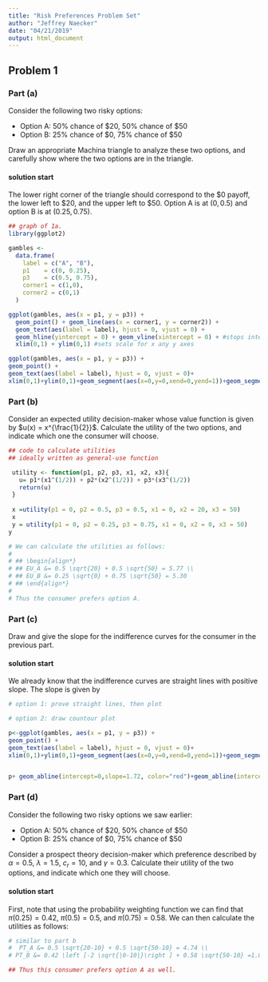 ```yaml
---
title: "Risk Preferences Problem Set"
author: "Jeffrey Naecker"
date: "04/21/2019"
output: html_document
---
```


## Problem 1

### Part (a)

Consider the following two risky options:

+ Option A: 50% chance of \$20, 50% chance of \$50
+ Option B: 25% chance of \$0,  75% chance of \$50

Draw an appropriate Machina triangle to analyze these two options, and carefully show where the two options are in the triangle.

#### solution start

The lower right corner of the triangle should correspond to the \$0 payoff, the lower left to \$20, and the upper left to \$50.  Option A is at $(0, 0.5)$ and option B is at $(0.25, 0.75)$. 

```r
## graph of 1a.
library(ggplot2)

gambles <-
  data.frame(
    label = c("A", "B"),
    p1    = c(0, 0.25),
    p3    = c(0.5, 0.75),
    corner1 = c(1,0),
    corner2 = c(0,1)
  )

ggplot(gambles, aes(x = p1, y = p3)) +
  geom_point() + geom_line(aes(x = corner1, y = corner2)) +
  geom_text(aes(label = label), hjust = 0, vjust = 0) + 
  geom_hline(yintercept = 0) + geom_vline(xintercept = 0) + #stops intercepts from going past 1
  xlim(0,1) + ylim(0,1) #sets scale for x any y axes

ggplot(gambles, aes(x = p1, y = p3)) +
geom_point() +
geom_text(aes(label = label), hjust = 0, vjust = 0)+
xlim(0,1)+ylim(0,1)+geom_segment(aes(x=0,y=0,xend=0,yend=1))+geom_segment(aes(x=0,y=0,xend=1,yend=0))+geom_segment(aes(x=0,y=1,xend=1,yend=0))
```

### Part (b)

Consider an expected utility decision-maker whose value function is given by $u(x) = x^{\frac{1}{2}}$.  Calculate the utility of the two options, and indicate which one the consumer will choose.


```r
## code to calculate utilities
## ideally written as general-use function

 utility <- function(p1, p2, p3, x1, x2, x3){
   u= p1*(x1^(1/2)) + p2*(x2^(1/2)) + p3*(x3^(1/2))
   return(u)
 }
 
 x =utility(p1 = 0, p2 = 0.5, p3 = 0.5, x1 = 0, x2 = 20, x3 = 50)
 x
 y = utility(p1 = 0, p2 = 0.25, p3 = 0.75, x1 = 0, x2 = 0, x3 = 50)
y

# We can calculate the utilities as follows:
# 
# ## \begin{align*}
# ## EU_A &= 0.5 \sqrt{20} + 0.5 \sqrt{50} = 5.77 \\
# ## EU_B &= 0.25 \sqrt{0} + 0.75 \sqrt{50} = 5.30
# ## \end{align*}
# 
# Thus the consumer prefers option A.

```

### Part (c)

Draw and give the slope for the indifference curves for the consumer in the previous part.  

#### solution start

We already know that the indifference curves are straight lines with positive slope.  The slope is given by


```r
# option 1: prove straight lines, then plot

# option 2: draw countour plot

p<-ggplot(gambles, aes(x = p1, y = p3)) +
geom_point() +
geom_text(aes(label = label), hjust = 0, vjust = 0)+
xlim(0,1)+ylim(0,1)+geom_segment(aes(x=0,y=0,xend=0,yend=1))+geom_segment(aes(x=0,y=0,xend=1,yend=0))+geom_segment(aes(x=0,y=1,xend=1,yend=0))


p+ geom_abline(intercept=0,slope=1.72, color="red")+geom_abline(intercept=.2,slope=1.72, color="red")+geom_abline(intercept=.4,slope=1.72, color="red")

```

### Part (d)

Consider the following two risky options we saw  earlier:

- Option A: 50% chance of \$20, 50% chance of \$50
- Option B: 25% chance of \$0, 75% chance of $50

Consider a prospect theory decision-maker which preference described by $\alpha = 0.5$, $\lambda = 1.5$, $c_r=10$, and $\gamma  = 0.3$.  Calculate their utility of the two options, and indicate which one they will choose.
	
	
#### solution start	
	
First, note that using the probability weighting function we can find that $\pi(0.25) = 0.42$, $\pi(0.5) = 0.5$, and $\pi(0.75) = 0.58$.  We can then calculate the utilities as follows:

```r
# similar to part b
#  PT_A &= 0.5 \sqrt{20-10} + 0.5 \sqrt{50-10} = 4.74 \\
# PT_B &= 0.42 \left [-2 \sqrt{|0-10|}\right ] + 0.58 \sqrt{50-10} =1.01 % should be 1.5 not 2?

## Thus this consumer prefers option A as well.

```